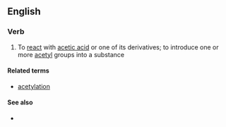 ==English==

===Verb===
{{en-verb|acetylat|ing}}

# {{chemistry}} To [[react]] with [[acetic acid]] or one of its derivatives; to introduce one or more [[acetyl]] groups into a substance

====Related terms====
*[[acetylation]]

====See also====
*{{pedialite|Acetyl}}